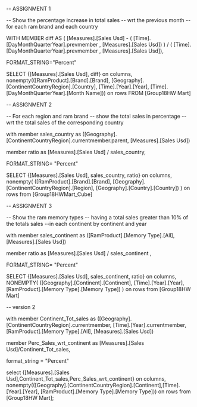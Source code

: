 
-- ASSIGNMENT 1

-- Show the percentage increase in total sales 
-- wrt the previous month 
-- for each ram brand and each country

WITH MEMBER diff AS
( [Measures].[Sales Usd] - ( [Time].[DayMonthQuarterYear].prevmember , [Measures].[Sales Usd]) ) /
 ( [Time].[DayMonthQuarterYear].prevmember , [Measures].[Sales Usd]),

FORMAT_STRING="Percent"

SELECT {[Measures].[Sales Usd], diff} on columns,
nonempty(([RamProduct].[Brand].[Brand], [Geography].[ContinentCountryRegion].[Country], 
[Time].[Year].[Year], [Time].[DayMonthQuarterYear].[Month Name])) on rows
FROM [Group18HW Mart]


-- ASSIGNMENT 2

-- For each region and ram brand 
-- show the total sales in percentage 
-- wrt the total sales of the corresponding country

with member sales_country as
([Geography].[ContinentCountryRegion].currentmember.parent, [Measures].[Sales Usd])

member ratio as
[Measures].[Sales Usd] / sales_country,

FORMAT_STRING= "Percent"

SELECT  {[Measures].[Sales Usd], sales_country, ratio} on columns,
nonempty( ([RamProduct].[Brand].[Brand], [Geography].[ContinentCountryRegion].[Region], [Geography].[Country].[Country]) ) on rows
from [Group18HWMart_Cube]


-- ASSIGNMENT 3

-- Show the ram memory types 
-- having a total sales greater than 10% of the totals sales 
--in each continent by continent and year

with member sales_continent as
([RamProduct].[Memory Type].[All], [Measures].[Sales Usd])

member ratio as
[Measures].[Sales Usd] / sales_continent
,

FORMAT_STRING= "Percent"

SELECT {[Measures].[Sales Usd], sales_continent, ratio} on columns,
NONEMPTY( ([Geography].[Continent].[Continent], 
[Time].[Year].[Year], [RamProduct].[Memory Type].[Memory Type]) ) on rows
from [Group18HW Mart]


-- version 2

with member Continent_Tot_sales as 
([Geography].[ContinentCountryRegion].currentmember, 
[Time].[Year].currentmember, [RamProduct].[Memory Type].[All], [Measures].[Sales Usd]) 

member Perc_Sales_wrt_continent as 
[Measures].[Sales Usd]/Continent_Tot_sales, 

format_string = "Percent" 

select {[Measures].[Sales Usd],Continent_Tot_sales,Perc_Sales_wrt_continent} on columns, 
nonempty(([Geography].[ContinentCountryRegion].[Continent],[Time].[Year].[Year], 
[RamProduct].[Memory Type].[Memory Type])) on rows 
from [Group18HW Mart];